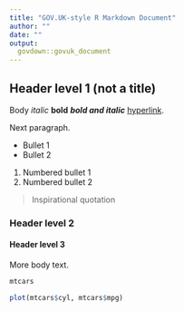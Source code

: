 ```yaml
---
title: "GOV.UK-style R Markdown Document"
author: ""
date: ""
output:
  govdown::govuk_document
---
```


## Header level 1 (not a title)

Body *italic* **bold** ***bold and italic*** [hyperlink](https://design-system.service.gov.uk).

Next paragraph.

* Bullet 1
* Bullet 2

1. Numbered bullet 1
1. Numbered bullet 2

> Inspirational quotation

### Header level 2

#### Header level 3

More body text.

```r
mtcars

plot(mtcars$cyl, mtcars$mpg)
```

